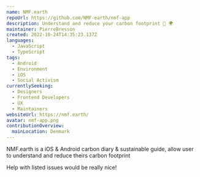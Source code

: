```yaml
---
name: NMF.earth
repoUrl: https://github.com/NMF-earth/nmf-app
description: Understand and reduce your carbon footprint 🌱 🌍
maintainer: PierreBresson
created: 2022-10-24T14:35:23.137Z
languages:
  - JavaScript
  - TypeScript
tags:
  - Android
  - Environment
  - iOS
  - Social Activism
currentlySeeking:
  - Designers
  - Frontend Developers
  - UX
  - Maintainers
websiteUrl: https://nmf.earth/
avatar: nmf-app.png
contributionOverview:
  mainLocation: Denmark
---
```


<Overview>

NMF.earth is a iOS & Android carbon diary & sustainable guide, allow user to understand and reduce theirs carbon footprint 

</Overview>

<Contributing>

Help with listed issues would be really nice!

</Contributing>
